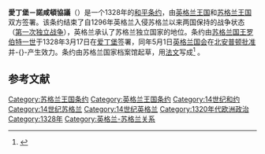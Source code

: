 '''愛丁堡－諾咸頓協議'''（{{lang-en|'''Treaty of Edinburgh–Northampton'''}}）是一个1328年的[[和平条约|和平条约]]，由[[英格兰王国|英格兰王国]]和[[苏格兰王国|苏格兰王国]]双方签署。该条约结束了自1296年英格兰入侵苏格兰以来两国保持的战争状态（[[苏格兰历史#第一次独立战争|第一次独立战争]]），英格兰承认了苏格兰独立国家的地位。条约由[[苏格兰国王|苏格兰国王]][[罗伯特·布鲁斯|罗伯特一世]]于1328年3月17日在[[爱丁堡|爱丁堡]]签署，同年5月1日[[英格兰国会|英格兰国会]]在[[北安普顿|北安普顿]][[批准|批准]]并-{}-产生效力。条约由苏格兰国家档案馆起草，用[[法文|法文]]写成<ref>{{cite web |language=en |url=http://www.scotland.gov.uk/News/News-Extras/208 |title=Document of the Month - June: The Treaty of Edinburgh, 1328 |publisher=The Scottish Government |accessdate=2008-07-09 |archive-date=2012-09-30 |archive-url=https://web.archive.org/web/20120930022945/http://www.scotland.gov.uk/News/News-Extras/208 |dead-url=no }}</ref> 。

==参考文献==
{{reflist}}

[[Category:苏格兰王国条约|Category:苏格兰王国条约]]
[[Category:英格兰王国条约|Category:英格兰王国条约]]
[[Category:14世纪和约|Category:14世纪和约]]
[[Category:14世纪苏格兰|Category:14世纪苏格兰]]
[[Category:14世纪英格兰|Category:14世纪英格兰]]
[[Category:1320年代欧洲政治|Category:1320年代欧洲政治]]
[[Category:1328年|Category:1328年]]
[[Category:英格兰-苏格兰关系|Category:英格兰-苏格兰关系]]